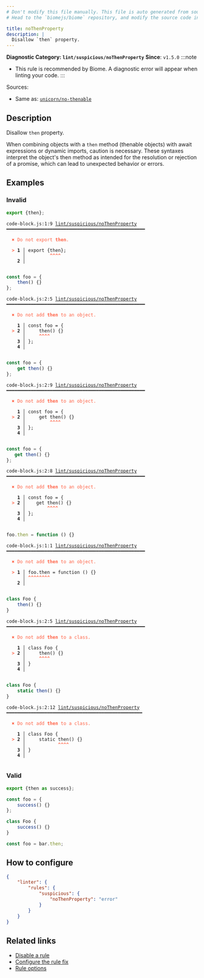 ```yaml
---
# Don't modify this file manually. This file is auto generated from source, and you will lose your changes next time the website is built.
# Head to the `biomejs/biome` repository, and modify the source code in there.

title: noThenProperty
description: |
  Disallow `then` property.
---
```


**Diagnostic Category: `lint/suspicious/noThenProperty`**
<Tabs>
<TabItem label="JavaScript (and super languages)" icon="seti:javascript">
**Since**: `v1.5.0`
:::note
- This rule is recommended by Biome. A diagnostic error will appear when linting your code.
:::

Sources: 
- Same as: <a href="https://github.com/sindresorhus/eslint-plugin-unicorn/blob/main/docs/rules/no-thenable.md" target="_blank"><code>unicorn/no-thenable</code></a>

## Description
Disallow `then` property.

When combining objects with a `then` method (thenable objects) with await expressions or dynamic imports, caution is necessary.
These syntaxes interpret the object's then method as intended for the resolution or rejection of a promise, which can lead to unexpected behavior or errors.

## Examples

### Invalid

```js
export {then};
```

<pre class="language-text"><code class="language-text">code-block.js:1:9 <a href="https://biomejs.dev/linter/rules/no-then-property">lint/suspicious/noThenProperty</a> ━━━━━━━━━━━━━━━━━━━━━━━━━━━━━━━━━━━━━━━━━━━━━━━━━━━<br /><br />  <strong><span style="color: Tomato;">✖</span></strong> <span style="color: Tomato;">Do not export </span><span style="color: Tomato;"><strong>then</strong></span><span style="color: Tomato;">.</span><br />  <br />  <strong><span style="color: Tomato;">&gt;</span></strong> <strong>1 │ </strong>export &#123;then&#125;;<br />   <strong>   │ </strong>        <strong><span style="color: Tomato;">^</span></strong><strong><span style="color: Tomato;">^</span></strong><strong><span style="color: Tomato;">^</span></strong><strong><span style="color: Tomato;">^</span></strong><br />    <strong>2 │ </strong><br />  <br /></code></pre>

```js
const foo = {
    then() {}
};
```

<pre class="language-text"><code class="language-text">code-block.js:2:5 <a href="https://biomejs.dev/linter/rules/no-then-property">lint/suspicious/noThenProperty</a> ━━━━━━━━━━━━━━━━━━━━━━━━━━━━━━━━━━━━━━━━━━━━━━━━━━━<br /><br />  <strong><span style="color: Tomato;">✖</span></strong> <span style="color: Tomato;">Do not add </span><span style="color: Tomato;"><strong>then</strong></span><span style="color: Tomato;"> to an object.</span><br />  <br />    <strong>1 │ </strong>const foo = &#123;<br />  <strong><span style="color: Tomato;">&gt;</span></strong> <strong>2 │ </strong>    then() &#123;&#125;<br />   <strong>   │ </strong>    <strong><span style="color: Tomato;">^</span></strong><strong><span style="color: Tomato;">^</span></strong><strong><span style="color: Tomato;">^</span></strong><strong><span style="color: Tomato;">^</span></strong><br />    <strong>3 │ </strong>&#125;;<br />    <strong>4 │ </strong><br />  <br /></code></pre>

```js
const foo = {
    get then() {}
};
```

<pre class="language-text"><code class="language-text">code-block.js:2:9 <a href="https://biomejs.dev/linter/rules/no-then-property">lint/suspicious/noThenProperty</a> ━━━━━━━━━━━━━━━━━━━━━━━━━━━━━━━━━━━━━━━━━━━━━━━━━━━<br /><br />  <strong><span style="color: Tomato;">✖</span></strong> <span style="color: Tomato;">Do not add </span><span style="color: Tomato;"><strong>then</strong></span><span style="color: Tomato;"> to an object.</span><br />  <br />    <strong>1 │ </strong>const foo = &#123;<br />  <strong><span style="color: Tomato;">&gt;</span></strong> <strong>2 │ </strong>    get then() &#123;&#125;<br />   <strong>   │ </strong>        <strong><span style="color: Tomato;">^</span></strong><strong><span style="color: Tomato;">^</span></strong><strong><span style="color: Tomato;">^</span></strong><strong><span style="color: Tomato;">^</span></strong><br />    <strong>3 │ </strong>&#125;;<br />    <strong>4 │ </strong><br />  <br /></code></pre>

```js
const foo = {
   get then() {}
};
```

<pre class="language-text"><code class="language-text">code-block.js:2:8 <a href="https://biomejs.dev/linter/rules/no-then-property">lint/suspicious/noThenProperty</a> ━━━━━━━━━━━━━━━━━━━━━━━━━━━━━━━━━━━━━━━━━━━━━━━━━━━<br /><br />  <strong><span style="color: Tomato;">✖</span></strong> <span style="color: Tomato;">Do not add </span><span style="color: Tomato;"><strong>then</strong></span><span style="color: Tomato;"> to an object.</span><br />  <br />    <strong>1 │ </strong>const foo = &#123;<br />  <strong><span style="color: Tomato;">&gt;</span></strong> <strong>2 │ </strong>   get then() &#123;&#125;<br />   <strong>   │ </strong>       <strong><span style="color: Tomato;">^</span></strong><strong><span style="color: Tomato;">^</span></strong><strong><span style="color: Tomato;">^</span></strong><strong><span style="color: Tomato;">^</span></strong><br />    <strong>3 │ </strong>&#125;;<br />    <strong>4 │ </strong><br />  <br /></code></pre>

```js
foo.then = function () {}
```

<pre class="language-text"><code class="language-text">code-block.js:1:1 <a href="https://biomejs.dev/linter/rules/no-then-property">lint/suspicious/noThenProperty</a> ━━━━━━━━━━━━━━━━━━━━━━━━━━━━━━━━━━━━━━━━━━━━━━━━━━━<br /><br />  <strong><span style="color: Tomato;">✖</span></strong> <span style="color: Tomato;">Do not add </span><span style="color: Tomato;"><strong>then</strong></span><span style="color: Tomato;"> to an object.</span><br />  <br />  <strong><span style="color: Tomato;">&gt;</span></strong> <strong>1 │ </strong>foo.then = function () &#123;&#125;<br />   <strong>   │ </strong><strong><span style="color: Tomato;">^</span></strong><strong><span style="color: Tomato;">^</span></strong><strong><span style="color: Tomato;">^</span></strong><strong><span style="color: Tomato;">^</span></strong><strong><span style="color: Tomato;">^</span></strong><strong><span style="color: Tomato;">^</span></strong><strong><span style="color: Tomato;">^</span></strong><strong><span style="color: Tomato;">^</span></strong><br />    <strong>2 │ </strong><br />  <br /></code></pre>

```js
class Foo {
    then() {}
}
```

<pre class="language-text"><code class="language-text">code-block.js:2:5 <a href="https://biomejs.dev/linter/rules/no-then-property">lint/suspicious/noThenProperty</a> ━━━━━━━━━━━━━━━━━━━━━━━━━━━━━━━━━━━━━━━━━━━━━━━━━━━<br /><br />  <strong><span style="color: Tomato;">✖</span></strong> <span style="color: Tomato;">Do not add </span><span style="color: Tomato;"><strong>then</strong></span><span style="color: Tomato;"> to a class.</span><br />  <br />    <strong>1 │ </strong>class Foo &#123;<br />  <strong><span style="color: Tomato;">&gt;</span></strong> <strong>2 │ </strong>    then() &#123;&#125;<br />   <strong>   │ </strong>    <strong><span style="color: Tomato;">^</span></strong><strong><span style="color: Tomato;">^</span></strong><strong><span style="color: Tomato;">^</span></strong><strong><span style="color: Tomato;">^</span></strong><br />    <strong>3 │ </strong>&#125;<br />    <strong>4 │ </strong><br />  <br /></code></pre>

```js
class Foo {
    static then() {}
}
```

<pre class="language-text"><code class="language-text">code-block.js:2:12 <a href="https://biomejs.dev/linter/rules/no-then-property">lint/suspicious/noThenProperty</a> ━━━━━━━━━━━━━━━━━━━━━━━━━━━━━━━━━━━━━━━━━━━━━━━━━━<br /><br />  <strong><span style="color: Tomato;">✖</span></strong> <span style="color: Tomato;">Do not add </span><span style="color: Tomato;"><strong>then</strong></span><span style="color: Tomato;"> to a class.</span><br />  <br />    <strong>1 │ </strong>class Foo &#123;<br />  <strong><span style="color: Tomato;">&gt;</span></strong> <strong>2 │ </strong>    static then() &#123;&#125;<br />   <strong>   │ </strong>           <strong><span style="color: Tomato;">^</span></strong><strong><span style="color: Tomato;">^</span></strong><strong><span style="color: Tomato;">^</span></strong><strong><span style="color: Tomato;">^</span></strong><br />    <strong>3 │ </strong>&#125;<br />    <strong>4 │ </strong><br />  <br /></code></pre>

### Valid

```js
export {then as success};
```

```js
const foo = {
    success() {}
};
```

```js
class Foo {
    success() {}
}
```

```js
const foo = bar.then;
```

## How to configure
```json title="biome.json"
{
	"linter": {
		"rules": {
			"suspicious": {
				"noThenProperty": "error"
			}
		}
	}
}

```
## Related links

- [Disable a rule](/linter/#disable-a-lint-rule)
- [Configure the rule fix](/linter#configure-the-rule-fix)
- [Rule options](/linter/#rule-options)

</TabItem>
</Tabs>

